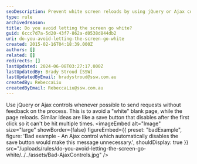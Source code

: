 ```yaml
---
seoDescription: Prevent white screen reloads by using jQuery or Ajax controls to send requests without feedback.
type: rule
archivedreason:
title: Do you avoid letting the screen go white?
guid: 6ccc7d7a-5d20-43f7-862a-d0538d844db2
uri: do-you-avoid-letting-the-screen-go-white
created: 2015-02-16T04:18:39.000Z
authors: []
related: []
redirects: []
lastUpdated: 2024-06-08T03:27:17.000Z
lastUpdatedBy: Brady Stroud [SSW]
lastUpdatedByEmail: bradystroud@ssw.com.au
createdBy: RebeccaLiu
createdByEmail: RebeccaLiu@ssw.com.au
---
```


Use jQuery or Ajax controls whenever possible to send requests without feedback on the process. This is to avoid a "white" blank page, while the page reloads. Similar ideas are like a save button that disables after the first click so it can't be hit multiple times.
<imageEmbed
  alt="Image"
  size="large"
  showBorder={false}
  figureEmbed={{
    preset: "badExample",
    figure: 'Bad example - An Ajax control which automatically disables the save button would make this message unnecessary.',
    shouldDisplay: true
  }}
  src="/uploads/rules/do-you-avoid-letting-the-screen-go-white/../../assets/Bad-AjaxControls.jpg"
/>
